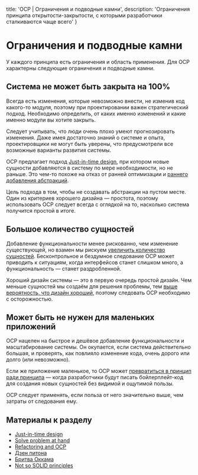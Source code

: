 
  title: 'OCP | Ограничения и подводные камни',
  description: 'Ограничения принципа открытости-закрытости, с которыми разработчики сталкиваются чаще всего'
}


# Ограничения и подводные камни

У каждого принципа есть ограничения и область применения. Для OCP характерны следующие ограничения и подводные камни.

## Система не может быть закрыта на 100%

Всегда есть изменения, которые невозможно внести, не изменив код какого-то модуля, поэтому при проектировании важен стратегический подход. Необходимо определить, от каких именно изменений и какие именно модули вы хотите закрыть.

Следует учитывать, что люди очень плохо умеют прогнозировать изменения. Даже имея достаточно знаний о системе и опыта, проектировщики не могут быть уверены, что предусмотрели все возможные варианты развития системы.

OCP предлагает подход [Just-in-time design](https://agiledesign.org/2015/01/18/jit-just-in-time-and-software-development/), при котором новые сущности добавляются в систему по мере необходимости, но не раньше. Это чем-то похоже на отказ от ранней оптимизации и [раннего добавления абстракций](http://tonsky.me/blog/concrete-vs-abstract/).

Цель подхода в том, чтобы не создавать абстракции на пустом месте. Один из критериев хорошего дизайна — простота, поэтому использовать OCP следует всегда с оглядкой на то, насколько система получится простой в итоге.

## Большое количество сущностей

Добавление функциональности менее рискованно, чем изменение существующей, но взамен мы рискуем [увеличить количество сущностей](https://softwareengineering.stackexchange.com/questions/170547/refactoring-and-open-closed-principle). Бесконтрольное и бездумное следование OCP может приводить к ситуациям, когда интерфейсов станет слишком много, а функциональность — станет раздробленной.

Хороший дизайн системы — это в первую очередь простой дизайн. Чем меньше сущностей мы создаём для решения проблемы, тем [выше вероятность, что дизайн хороший](https://ru.wikipedia.org/wiki/Дзен_Питона), поэтому следовать OCP необходимо с осторожностью.

## Может быть не нужен для маленьких приложений

OCP нацелен на быстрое и дешёвое добавление функциональности и масштабирование системы. Он окупается, если система действительно большая, и проверять, как повлияло изменение кода, очень дорого или долго (или невозможно).

Если же приложение маленькое, то OCP может [превратиться в принцип ради принципа](https://www.tonymarston.net/php-mysql/not-so-solid-oo-principles.html) — когда разработчики будут писать бойлерплейт-код для создания новых сущностей без видимой и ощутимой пользы.

OCP следует применять, если польза от него значительно выше, чем затраты от следования ему.

## Материалы к разделу

- [Just-in-time design](https://agiledesign.org/2015/01/18/jit-just-in-time-and-software-development/)
- [Solve problem at hand](http://tonsky.me/blog/concrete-vs-abstract/)
- [Refactoring and OCP](https://softwareengineering.stackexchange.com/questions/170547/refactoring-and-open-closed-principle)
- [Дзен питона](https://ru.wikipedia.org/wiki/Дзен_Питона)
- [Бритва Оккама](https://ru.wikipedia.org/wiki/Бритва_Оккама)
- [Not so SOLID principles](https://www.tonymarston.net/php-mysql/not-so-solid-oo-principles.html)
